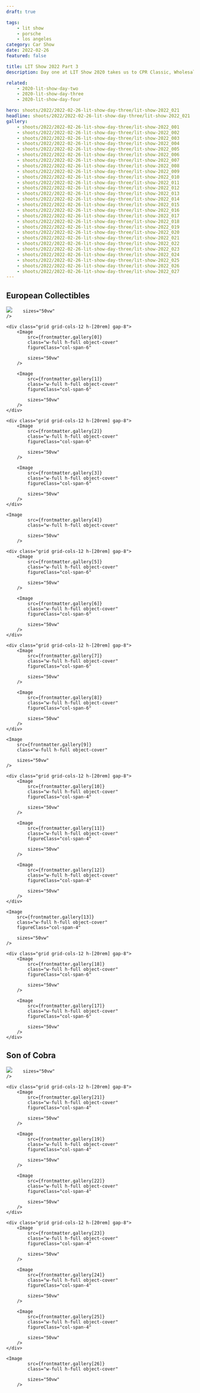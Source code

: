 ```yaml
---
draft: true

tags:
    - lit show
    - porsche
    - los angeles
category: Car Show
date: 2022-02-26
featured: false

title: LIT Show 2022 Part 3
description: Day one at LIT Show 2020 takes us to CPR Classic, Wholesale California and the Sierra Madre Collection open house.

related:
    - 2020-lit-show-day-two
    - 2020-lit-show-day-three
    - 2020-lit-show-day-four

hero: shoots/2022/2022-02-26-lit-show-day-three/lit-show-2022_021
headline: shoots/2022/2022-02-26-lit-show-day-three/lit-show-2022_021
gallery:
    - shoots/2022/2022-02-26-lit-show-day-three/lit-show-2022_001
    - shoots/2022/2022-02-26-lit-show-day-three/lit-show-2022_002
    - shoots/2022/2022-02-26-lit-show-day-three/lit-show-2022_003
    - shoots/2022/2022-02-26-lit-show-day-three/lit-show-2022_004
    - shoots/2022/2022-02-26-lit-show-day-three/lit-show-2022_005
    - shoots/2022/2022-02-26-lit-show-day-three/lit-show-2022_006
    - shoots/2022/2022-02-26-lit-show-day-three/lit-show-2022_007
    - shoots/2022/2022-02-26-lit-show-day-three/lit-show-2022_008
    - shoots/2022/2022-02-26-lit-show-day-three/lit-show-2022_009
    - shoots/2022/2022-02-26-lit-show-day-three/lit-show-2022_010
    - shoots/2022/2022-02-26-lit-show-day-three/lit-show-2022_011
    - shoots/2022/2022-02-26-lit-show-day-three/lit-show-2022_012
    - shoots/2022/2022-02-26-lit-show-day-three/lit-show-2022_013
    - shoots/2022/2022-02-26-lit-show-day-three/lit-show-2022_014
    - shoots/2022/2022-02-26-lit-show-day-three/lit-show-2022_015
    - shoots/2022/2022-02-26-lit-show-day-three/lit-show-2022_016
    - shoots/2022/2022-02-26-lit-show-day-three/lit-show-2022_017
    - shoots/2022/2022-02-26-lit-show-day-three/lit-show-2022_018
    - shoots/2022/2022-02-26-lit-show-day-three/lit-show-2022_019
    - shoots/2022/2022-02-26-lit-show-day-three/lit-show-2022_020
    - shoots/2022/2022-02-26-lit-show-day-three/lit-show-2022_021
    - shoots/2022/2022-02-26-lit-show-day-three/lit-show-2022_022
    - shoots/2022/2022-02-26-lit-show-day-three/lit-show-2022_023
    - shoots/2022/2022-02-26-lit-show-day-three/lit-show-2022_024
    - shoots/2022/2022-02-26-lit-show-day-three/lit-show-2022_025
    - shoots/2022/2022-02-26-lit-show-day-three/lit-show-2022_026
    - shoots/2022/2022-02-26-lit-show-day-three/lit-show-2022_027
---
```



<Gallery>

## European Collectibles

<div class="flex flex-col gap-8">
    <Image
        src={frontmatter.gallery[15]}
        class="w-full h-full object-cover"
        
        sizes="50vw"
    />

    <div class="grid grid-cols-12 h-[20rem] gap-8">
        <Image
            src={frontmatter.gallery[0]}
            class="w-full h-full object-cover"
            figureClass="col-span-6"

            sizes="50vw"
        />

        <Image
            src={frontmatter.gallery[1]}
            class="w-full h-full object-cover"
            figureClass="col-span-6"

            sizes="50vw"
        />
    </div>

    <div class="grid grid-cols-12 h-[20rem] gap-8">
        <Image
            src={frontmatter.gallery[2]}
            class="w-full h-full object-cover"
            figureClass="col-span-6"

            sizes="50vw"
        />

        <Image
            src={frontmatter.gallery[3]}
            class="w-full h-full object-cover"
            figureClass="col-span-6"

            sizes="50vw"
        />
    </div>

    <Image
            src={frontmatter.gallery[4]}
            class="w-full h-full object-cover"

            sizes="50vw"
        />

    <div class="grid grid-cols-12 h-[20rem] gap-8">
        <Image
            src={frontmatter.gallery[5]}
            class="w-full h-full object-cover"
            figureClass="col-span-6"

            sizes="50vw"
        />

        <Image
            src={frontmatter.gallery[6]}
            class="w-full h-full object-cover"
            figureClass="col-span-6"

            sizes="50vw"
        />
    </div>

    <div class="grid grid-cols-12 h-[20rem] gap-8">
        <Image
            src={frontmatter.gallery[7]}
            class="w-full h-full object-cover"
            figureClass="col-span-6"

            sizes="50vw"
        />

        <Image
            src={frontmatter.gallery[8]}
            class="w-full h-full object-cover"
            figureClass="col-span-6"

            sizes="50vw"
        />
    </div>

    <Image
        src={frontmatter.gallery[9]}
        class="w-full h-full object-cover"

        sizes="50vw"
    />

    <div class="grid grid-cols-12 h-[20rem] gap-8">
        <Image
            src={frontmatter.gallery[10]}
            class="w-full h-full object-cover"
            figureClass="col-span-4"

            sizes="50vw"
        />

        <Image
            src={frontmatter.gallery[11]}
            class="w-full h-full object-cover"
            figureClass="col-span-4"

            sizes="50vw"
        />

        <Image
            src={frontmatter.gallery[12]}
            class="w-full h-full object-cover"
            figureClass="col-span-4"

            sizes="50vw"
        />
    </div>

    <Image
        src={frontmatter.gallery[13]}
        class="w-full h-full object-cover"
        figureClass="col-span-4"

        sizes="50vw"
    />

    <div class="grid grid-cols-12 h-[20rem] gap-8">
        <Image
            src={frontmatter.gallery[18]}
            class="w-full h-full object-cover"
            figureClass="col-span-6"

            sizes="50vw"
        />

        <Image
            src={frontmatter.gallery[17]}
            class="w-full h-full object-cover"
            figureClass="col-span-6"

            sizes="50vw"
        />
    </div>

</div>

## Son of Cobra

<div class="flex flex-col gap-8">
    <Image
        src={frontmatter.gallery[20]}
        class="w-full h-full object-cover"
        
        sizes="50vw"
    />

    <div class="grid grid-cols-12 h-[20rem] gap-8">
        <Image
            src={frontmatter.gallery[21]}
            class="w-full h-full object-cover"
            figureClass="col-span-4"

            sizes="50vw"
        />

        <Image
            src={frontmatter.gallery[19]}
            class="w-full h-full object-cover"
            figureClass="col-span-4"

            sizes="50vw"
        />

        <Image
            src={frontmatter.gallery[22]}
            class="w-full h-full object-cover"
            figureClass="col-span-4"

            sizes="50vw"
        />
    </div>

    <div class="grid grid-cols-12 h-[20rem] gap-8">
        <Image
            src={frontmatter.gallery[23]}
            class="w-full h-full object-cover"
            figureClass="col-span-4"

            sizes="50vw"
        />

        <Image
            src={frontmatter.gallery[24]}
            class="w-full h-full object-cover"
            figureClass="col-span-4"

            sizes="50vw"
        />

        <Image
            src={frontmatter.gallery[25]}
            class="w-full h-full object-cover"
            figureClass="col-span-4"

            sizes="50vw"
        />
    </div>

    <Image
            src={frontmatter.gallery[26]}
            class="w-full h-full object-cover"

            sizes="50vw"
        />

</div>

</Gallery>
